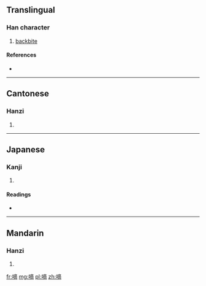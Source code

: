 ==Translingual==

===Han character===
{{Han char|rn=30|rad=口|as=11|sn=14|four=6002<sub>7</sub>|canj=口卜金月 (RYCB)}}

# [[backbite]]

====References====
* {{Han ref|kx=0204.370|dkj=04164|hdz=10678.130|uh=5600|ud=22016|bh=B9BF|bd=47551}}

----

==Cantonese==

===Hanzi===
{{yue-hanzi|jyut=|y=dik6}}

# {{defn|lang=yue|sort=口11}}

----

==Japanese==

===Kanji===
{{ja-kanji|grade=|rs=口11}}

# {{defn|lang=ja|sort=口11}}

====Readings====
* {{ja-readings|on=[[さく]] (saku), [[しゃく]] (shaku)|kun=}}

----

==Mandarin==

===Hanzi===
{{cmn-hanzi|pin=[[dí]] ([[di2]])|wg=ti<sup>2</sup>}}

# {{defn|lang=cmn|sort=口11}}

[[fr:嘀]]
[[mg:嘀]]
[[pl:嘀]]
[[zh:嘀]]